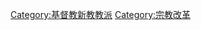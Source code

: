 {{Catmore}}
{{Commonscat|Lutheranism}}
[[Category:基督教新教教派|Category:基督教新教教派]]
[[Category:宗教改革|Category:宗教改革]]